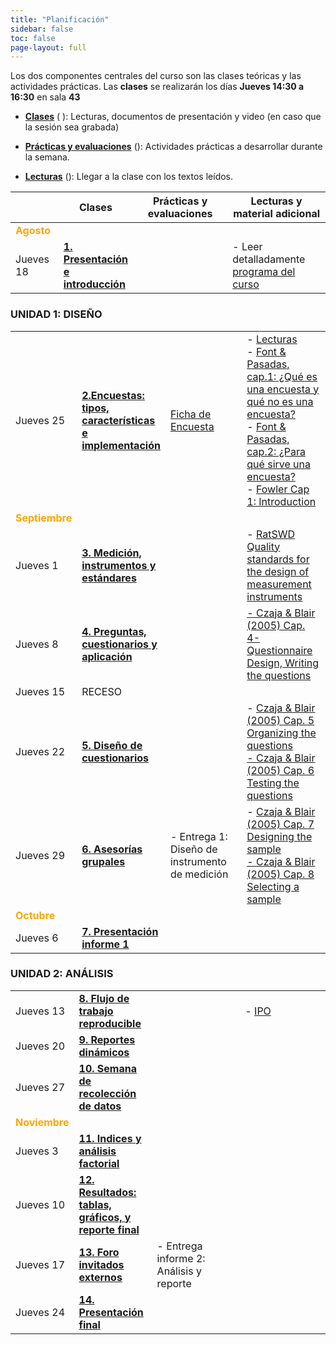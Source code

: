 ---
title: "Planificación"
sidebar: false
toc: false
page-layout: full
---

Los dos componentes centrales del curso son las clases teóricas y las actividades prácticas. Las **clases** se realizarán los días **Jueves  14:30 a 16:30** en sala **43**


- [**Clases**]() (<i class="fas fa-chalkboard-teacher"></i> ): Lecturas, documentos de presentación y video (en caso que la sesión sea grabada)

- [**Prácticas y evaluaciones**]() (<i class="fas fa-user-edit"></i>): Actividades prácticas a desarrollar durante la semana.

- [**Lecturas**]() (<i class="fas fa-book-reader"></i>): Llegar a la clase con los textos leídos.



| |<i class="fas fa-chalkboard-teacher"></i>  Clases  |  <i class="fas fa-user-edit"></i>  Prácticas y evaluaciones | <i class="fas fa-book-reader"></i> Lecturas y material adicional
-----|----|-----------|-----------
<font color="orange"> **Agosto** </font> |   |   |
Jueves 18 | [**1. Presentación e introducción**](/content/01-content.html)  |   | - Leer detalladamente [programa del curso](syllabus.html)

### UNIDAD 1: DISEÑO

|||
-----|-----|-----------|-----------
Jueves 25 | [**2.Encuestas: tipos, características e implementación **](/content/02-content.html)   |  [Ficha de Encuesta](02-content.html#actividad-ficha-de-encuestas)  | - [Lecturas](01-content.html#lecturas) <br> - [Font & Pasadas, cap.1: ¿Qué es una encuesta y qué no es una encuesta?](files/lecturas/Font&Pasadas2016LasEncuestasdeOpinion.pdf) <br>- [Font & Pasadas, cap.2: ¿Para qué sirve una encuesta?](files/lecturas/Font&Pasadas2016LasEncuestasdeOpinion.pdf) <br>- [Fowler Cap 1: Introduction](files/lecturas/Fowler2013Survey Research Methods.pdf)
<font color="orange"> **Septiembre** </font> |   |   |
Jueves 1 | [**3. Medición, instrumentos y estándares**](/content/03-content.html)  |   | - [RatSWD Quality standards for the design of measurement instruments](files/lecturas/RatSWD_WP_245.pdf)
Jueves 8 | [**4. Preguntas, cuestionarios y aplicación**](/content/04-content.html)  |   | [- Czaja & Blair (2005) Cap. 4- Questionnaire Design, Writing the questions](files/lecturas/Czaja&Blair2005Designing-Surveys.pdf)
Jueves 15 | RECESO  |   |
Jueves 22 | [**5. Diseño de cuestionarios**](/content/05-content.html)  |   | - [Czaja & Blair (2005) Cap. 5 Organizing the questions <br> - Czaja & Blair (2005) Cap. 6  Testing  the questions](files/lecturas/Czaja&Blair2005Designing-Surveys.pdf)
Jueves 29 | [**6. Asesorías grupales**]()  | - Entrega 1: Diseño de instrumento de medición  |- [Czaja & Blair (2005) Cap. 7 Designing the sample <br> - Czaja & Blair (2005) Cap. 8  Selecting a sample](files/lecturas/Czaja&Blair2005Designing-Surveys.pdf)
<font color="orange"> **Octubre** </font> |   |   |
Jueves 6 | [**7. Presentación informe 1**]()  |   |

### UNIDAD 2: ANÁLISIS

|||
-----|---------|-----------|-----------
Jueves 13 | [**8. Flujo de trabajo reproducible**](/content/08-content.html)  |   | - [IPO](https://lisa-coes.com/ipo-repro/)
Jueves 20 | [**9. Reportes dinámicos**](/content/09-content.html)  |   |
Jueves 27 | [**10. Semana de recolección de datos**]()  |   |
<font color="orange"> **Noviembre** </font> |   |   |
Jueves 3 | [**11. Indices y análisis factorial** ]()  |   |
Jueves 10 | [**12. Resultados: tablas, gráficos, y reporte final **]()  |   |
Jueves 17 | [**13. Foro invitados externos**]()  |  - Entrega informe 2: Análisis y reporte |
Jueves 24 | [**14. Presentación final**]()  |   |
